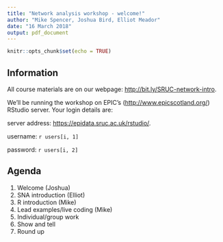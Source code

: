 ```yaml
---
title: "Network analysis workshop - welcome!"
author: "Mike Spencer, Joshua Bird, Elliot Meador"
date: "16 March 2018"
output: pdf_document
---
```


```r
knitr::opts_chunk$set(echo = TRUE)
```



## Information

All course materials are on our webpage: <http://bit.ly/SRUC-network-intro>.

We'll be running the workshop on EPIC's (<http://www.epicscotland.org/>) RStudio server. Your login details are:

server address: <https://epidata.sruc.ac.uk/rstudio/>.

username: `r users[i, 1]`

password: `r users[i, 2]`

## Agenda

1. Welcome (Joshua)
2. SNA introduction (Elliot)
3. R introduction (Mike)
4. Lead examples/live coding (Mike)
5. Individual/group work
6. Show and tell
7. Round up
